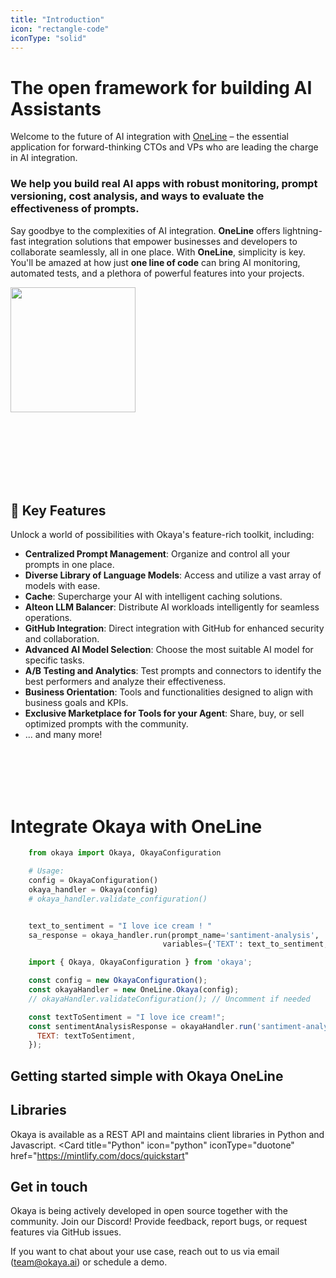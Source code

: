 ```yaml
---
title: "Introduction"
icon: "rectangle-code"
iconType: "solid"
---
```


# The open framework for building AI Assistants

Welcome to the future of AI integration with [OneLine](http://okaya.ai/) – the essential application for forward-thinking CTOs and VPs who are leading the charge in AI integration.
### We help you build real AI apps with robust monitoring, prompt versioning, cost analysis, and ways to evaluate the effectiveness of prompts.

Say goodbye to the complexities of AI integration. **OneLine** offers lightning-fast integration solutions that empower businesses and developers to collaborate seamlessly, all in one place.
With **OneLine**, simplicity is key. You'll be amazed at how just **one line of code** can bring AI monitoring, automated tests, and a plethora of powerful features into your projects.



<Frame>
  <img height="200" src="/images/okaya_ai_intro.png" style={{ borderRadius: '0.5rem' }} />
</Frame>



<br></br>
<br></br>
<br></br>

## 🚀 Key Features

Unlock a world of possibilities with Okaya's feature-rich toolkit, including:

- **Centralized Prompt Management**: Organize and control all your prompts in one place.
- **Diverse Library of Language Models**: Access and utilize a vast array of models with ease.
- **Cache**: Supercharge your AI with intelligent caching solutions.
- **Alteon LLM Balancer**: Distribute AI workloads intelligently for seamless operations.
- **GitHub Integration**: Direct integration with GitHub for enhanced security and collaboration.
- **Advanced AI Model Selection**: Choose the most suitable AI model for specific tasks.
- **A/B Testing and Analytics**: Test prompts and connectors to identify the best performers and analyze their effectiveness.
- **Business Orientation**: Tools and functionalities designed to align with business goals and KPIs.
- **Exclusive Marketplace for Tools for your Agent**: Share, buy, or sell optimized prompts with the community.
- ... and many more!

<br></br>
<br></br>




# Integrate Okaya with OneLine

<CodeGroup>


```python Python
    from okaya import Okaya, OkayaConfiguration

    # Usage:
    config = OkayaConfiguration()
    okaya_handler = Okaya(config)
    # okaya_handler.validate_configuration()


    text_to_sentiment = "I love ice cream ! "
    sa_response = okaya_handler.run(prompt_name='santiment-analysis',
                                  variables={'TEXT': text_to_sentiment,})
```

```javascript JS
    import { Okaya, OkayaConfiguration } from 'okaya';

    const config = new OkayaConfiguration();
    const okayaHandler = new OneLine.Okaya(config);
    // okayaHandler.validateConfiguration(); // Uncomment if needed

    const textToSentiment = "I love ice cream!";
    const sentimentAnalysisResponse = okayaHandler.run('santiment-analysis', {
      TEXT: textToSentiment,
    });
```

</CodeGroup>



## Getting started simple with Okaya OneLine



<CardGroup cols={3}>
<Card
    title="Live Demo"
    icon="star-of-life" iconType="duotone"  
    href="https://mintlify.com/docs/development"
  >
  </Card>
<Card
    title="Getting Started"
    icon="lightbulb" iconType="duotone"  
    href="https://mintlify.com/docs/development"
  >
  </Card>
  <Card
    title="Okaya in 2 Minutes"
    icon="video" iconType="duotone"  
    href="https://mintlify.com/docs/development"
  >
  </Card>

</CardGroup>





## Libraries

Okaya is available as a REST API and maintains client libraries in Python and Javascript.
<CardGroup cols={2}>
  <Card
    title="Python"
    icon="python"  iconType="duotone" 
    href="https://mintlify.com/docs/quickstart"
  >
  </Card>
  <Card
    title="JS"
    icon="js"  iconType="duotone" 
    href="https://mintlify.com/docs/development"
  >
  </Card>
</CardGroup>


## Get in touch
Okaya is being actively developed in open source together with the community. Join our Discord! Provide feedback, report bugs, or request features via GitHub issues.

If you want to chat about your use case, reach out to us via email (team@okaya.ai) or schedule a demo.
